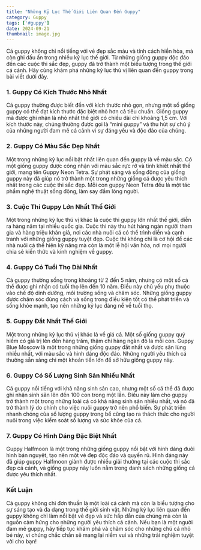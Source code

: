 ```yaml
---
title: "Những Kỷ Lục Thế Giới Liên Quan Đến Guppy"
category: Guppy
tags: ['#guppy']
date: 2024-09-21
thumbnail: image.jpg
---
```


Cá guppy không chỉ nổi tiếng với vẻ đẹp sắc màu và tính cách hiền hòa, mà còn ghi dấu ấn trong nhiều kỷ lục thế giới. Từ những giống guppy độc đáo đến các cuộc thi sắc đẹp, guppy đã trở thành một biểu tượng trong thế giới cá cảnh. Hãy cùng khám phá những kỷ lục thú vị liên quan đến guppy trong bài viết dưới đây.

### 1. **Guppy Có Kích Thước Nhỏ Nhất**
Cá guppy thường được biết đến với kích thước nhỏ gọn, nhưng một số giống guppy có thể đạt kích thước đặc biệt nhỏ hơn cả tiêu chuẩn. Giống guppy mà được ghi nhận là nhỏ nhất thế giới có chiều dài chỉ khoảng 1,5 cm. Với kích thước này, chúng thường được gọi là “mini guppy” và thu hút sự chú ý của những người đam mê cá cảnh vì sự đáng yêu và độc đáo của chúng.

### 2. **Guppy Có Màu Sắc Đẹp Nhất**
Một trong những kỷ lục nổi bật nhất liên quan đến guppy là về màu sắc. Có một giống guppy được công nhận với màu sắc rực rỡ và tinh khiết nhất thế giới, mang tên Guppy Neon Tetra. Sự phát sáng và sống động của giống guppy này đã giúp nó trở thành một trong những giống cá được yêu thích nhất trong các cuộc thi sắc đẹp. Mỗi con guppy Neon Tetra đều là một tác phẩm nghệ thuật sống động, làm say đắm lòng người.

### 3. **Cuộc Thi Guppy Lớn Nhất Thế Giới**
Một trong những kỷ lục thú vị khác là cuộc thi guppy lớn nhất thế giới, diễn ra hàng năm tại nhiều quốc gia. Cuộc thi này thu hút hàng ngàn người tham gia và hàng triệu khán giả, nơi các nhà nuôi cá có thể trình diễn và cạnh tranh với những giống guppy tuyệt đẹp. Cuộc thi không chỉ là cơ hội để các nhà nuôi cá thể hiện kỹ năng mà còn là một lễ hội văn hóa, nơi mọi người chia sẻ kiến thức và kinh nghiệm về guppy.

### 4. **Guppy Có Tuổi Thọ Dài Nhất**
Cá guppy thường sống trong khoảng từ 2 đến 5 năm, nhưng có một số cá thể được ghi nhận có tuổi thọ lên đến 10 năm. Điều này chủ yếu phụ thuộc vào chế độ dinh dưỡng, môi trường sống và chăm sóc. Những giống guppy được chăm sóc đúng cách và sống trong điều kiện tốt có thể phát triển và sống khỏe mạnh, tạo nên những kỷ lục đáng nể về tuổi thọ.

### 5. **Guppy Đắt Nhất Thế Giới**
Một trong những kỷ lục thú vị khác là về giá cả. Một số giống guppy quý hiếm có giá trị lên đến hàng trăm, thậm chí hàng ngàn đô la mỗi con. Guppy Blue Moscow là một trong những giống guppy đắt nhất và được săn lùng nhiều nhất, với màu sắc và hình dáng độc đáo. Những người yêu thích cá thường sẵn sàng chi một khoản tiền lớn để sở hữu giống guppy này.

### 6. **Guppy Có Số Lượng Sinh Sản Nhiều Nhất**
Cá guppy nổi tiếng với khả năng sinh sản cao, nhưng một số cá thể đã được ghi nhận sinh sản lên đến 100 con trong một lần. Điều này làm cho guppy trở thành một trong những loài cá có khả năng sinh sản nhiều nhất, và nó đã trở thành lý do chính cho việc nuôi guppy trở nên phổ biến. Sự phát triển nhanh chóng của số lượng guppy trong bể cũng tạo ra thách thức cho người nuôi trong việc kiểm soát số lượng và sức khỏe của cá.

### 7. **Guppy Có Hình Dáng Đặc Biệt Nhất**
Guppy Halfmoon là một trong những giống guppy nổi bật với hình dáng đuôi hình bán nguyệt, tạo nên một vẻ đẹp độc đáo và quyến rũ. Hình dáng này đã giúp guppy Halfmoon giành được nhiều giải thưởng tại các cuộc thi sắc đẹp cá cảnh, và giống guppy này luôn nằm trong danh sách những giống cá được yêu thích nhất.

### Kết Luận
Cá guppy không chỉ đơn thuần là một loài cá cảnh mà còn là biểu tượng cho sự sáng tạo và đa dạng trong thế giới sinh vật. Những kỷ lục liên quan đến guppy không chỉ làm nổi bật vẻ đẹp và sức hấp dẫn của chúng mà còn là nguồn cảm hứng cho những người yêu thích cá cảnh. Nếu bạn là một người đam mê guppy, hãy tiếp tục khám phá và chăm sóc cho những chú cá nhỏ bé này, vì chúng chắc chắn sẽ mang lại niềm vui và những trải nghiệm tuyệt vời cho bạn!